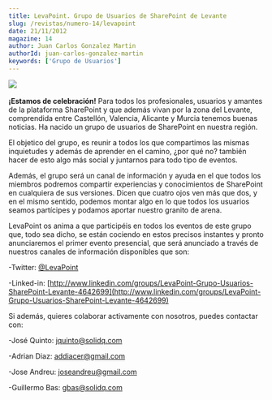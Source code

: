 ```yaml
---
title: LevaPoint. Grupo de Usuarios de SharePoint de Levante
slug: /revistas/numero-14/levapoint
date: 21/11/2012
magazine: 14
author: Juan Carlos Gonzalez Martin
authorId: juan-carlos-gonzalez-martin
keywords: ['Grupo de Usuarios']
---
```






​![](../../../images/numero14/levapoint/image1.jpeg)

**¡Estamos de celebración!** Para todos los profesionales, usuarios y amantes de la plataforma SharePoint y que además vivan por la zona del Levante, comprendida entre Castellón, Valencia, Alicante y Murcia tenemos buenas noticias. Ha nacido un grupo de usuarios de SharePoint en nuestra región.

El objetico del grupo, es reunir a todos los que compartimos las mismas inquietudes y además de aprender en el camino, ¿por qué no? también hacer de esto algo más social y juntarnos para todo tipo de eventos.

Además, el grupo será un canal de información y ayuda en el que todos los miembros podremos compartir experiencias y conocimientos de SharePoint en cualquiera de sus versiones. Dicen que cuatro ojos ven más que dos, y en el mismo sentido, podemos montar algo en lo que todos los usuarios seamos partícipes y podamos aportar nuestro granito de arena.

LevaPoint os anima a que participéis en todos los eventos de este grupo que, todo sea dicho, se están cociendo en estos precisos instantes y pronto anunciaremos el primer evento presencial, que será anunciado a través de nuestros canales de información disponibles que son:

-Twitter: [@LevaPoint](http://twitter.com/LevaPoint)

-Linked-in: [http://www.linkedin.com/groups/LevaPoint-Grupo-Usuarios-SharePoint-Levante-4642699](http://www.linkedin.com/groups/LevaPoint-Grupo-Usuarios-SharePoint-Levante-4642699)



Si además, quieres colaborar activamente con nosotros, puedes contactar con:

-José Quinto: [jquinto@solidq.com](mailto:jquinto@solidq.com)

-Adrian Diaz: [addiacer@gmail.com](mailto:addiacer@gmail.com)

-Jose Andreu: [joseandreu@gmail.com](mailto:joseandreu@gmail.com)

-Guillermo Bas: [gbas@solidq.com](mailto:gbas@solidq.com)

